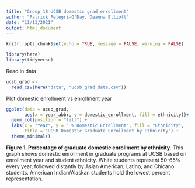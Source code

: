 ```yaml
---
title: "Group 18 UCSB domestic grad enrollment"
author: "Patrick Pelegri-O'Day, Deanna Elliott"
date: "11/13/2021"
output: html_document
---
```


```r
knitr::opts_chunk$set(echo = TRUE, message = FALSE, warning = FALSE)

library(here)
library(tidyverse)
```

Read in data
```r
ucsb_grad <-
  read_csv(here("data", "ucsb_grad_data.csv"))
```

Plot domestic enrollment vs enrollment year

```r

ggplot(data = ucsb_grad,
       aes(x = year_abbr, y = domestic_enrollment, fill = ethnicity))+
  geom_col(position = "fill") +
  labs(x = "Year", y = " % Domestic Enrollment", fill = "Ethnicity",
       title = "UCSB Domestic Graduate Enrollment by Ethnicity") +
  theme_minimal()
```

**Figure 1. Percentage of graduate domestic enrollment by ethnicity.** This graph shows domestic enrollment in graduate programs at UCSB based on enrollment year and student ethnicity. White students represent 50-65% every year, followed distantly by Asian American, Latino, and Chicano students. American Indian/Alaskan students hold the lowest percent representation.
